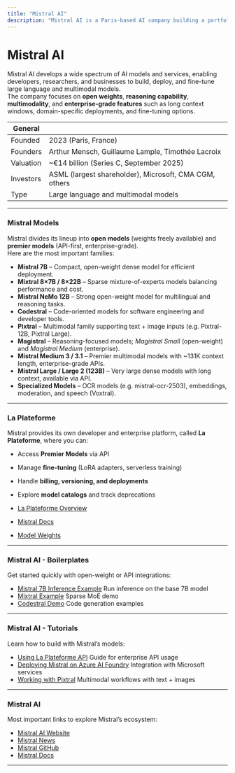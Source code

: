 ```yaml
---
title: "Mistral AI"
description: "Mistral AI is a Paris-based AI company building a portfolio of high-performance large language and multimodal models. Their work includes open-weight models, reasoning systems, code-focused models, and enterprise services with strong emphasis on transparency, fine-tuning, and European AI sovereignty."
---
```


# Mistral AI

Mistral AI develops a wide spectrum of AI models and services, enabling developers, researchers, and businesses to build, deploy, and fine-tune large language and multimodal models.  
The company focuses on **open weights**, **reasoning capability**, **multimodality**, and **enterprise-grade features** such as long context windows, domain-specific deployments, and fine-tuning options.

| General     |                                                        |
| ----------- | ------------------------------------------------------ |
| Founded     | 2023 (Paris, France)                                   |
| Founders    | Arthur Mensch, Guillaume Lample, Timothée Lacroix      |
| Valuation   | ~€14 billion (Series C, September 2025)              |
| Investors   | ASML (largest shareholder), Microsoft, CMA CGM, others |
| Type        | Large language and multimodal models                   |

---

### Mistral Models

Mistral divides its lineup into **open models** (weights freely available) and **premier models** (API-first, enterprise-grade).  
Here are the most important families:

- **Mistral 7B** – Compact, open-weight dense model for efficient deployment.  
- **Mixtral 8×7B / 8×22B** – Sparse mixture-of-experts models balancing performance and cost.  
- **Mistral NeMo 12B** – Strong open-weight model for multilingual and reasoning tasks.  
- **Codestral** – Code-oriented models for software engineering and developer tools.  
- **Pixtral** – Multimodal family supporting text + image inputs (e.g. Pixtral-12B, Pixtral Large).  
- **Magistral** – Reasoning-focused models; *Magistral Small* (open-weight) and *Magistral Medium* (enterprise).  
- **Mistral Medium 3 / 3.1** – Premier multimodal models with ~131K context length, enterprise-grade APIs.  
- **Mistral Large / Large 2 (123B)** – Very large dense models with long context, available via API.  
- **Specialized Models** – OCR models (e.g. mistral-ocr-2503), embeddings, moderation, and speech (Voxtral).  

---

### La Plateforme

Mistral provides its own developer and enterprise platform, called **La Plateforme**, where you can:

- Access **Premier Models** via API  
- Manage **fine-tuning** (LoRA adapters, serverless training)  
- Handle **billing, versioning, and deployments**  
- Explore **model catalogs** and track deprecations  

- [La Plateforme Overview](https://docs.mistral.ai/getting-started/models/models_overview/)  
- [Mistral Docs](https://docs.mistral.ai/)  
- [Model Weights](https://docs.mistral.ai/getting-started/models/weights/)  

---

### Mistral AI - Boilerplates

Get started quickly with open-weight or API integrations:

- [Mistral 7B Inference Example](https://huggingface.co/mistralai/Mistral-7B-v0.1) Run inference on the base 7B model  
- [Mixtral Example](https://huggingface.co/mistralai/Mixtral-8x7B-v0.1) Sparse MoE demo  
- [Codestral Demo](https://huggingface.co/mistralai/Codestral-22B-v0.1) Code generation examples   

---

### Mistral AI - Tutorials

Learn how to build with Mistral’s models:

- [Using La Plateforme API](https://docs.mistral.ai/api) Guide for enterprise API usage  
- [Deploying Mistral on Azure AI Foundry](https://techcommunity.microsoft.com/blog/azure-ai-foundry-blog/deepening-our-partnership-with-mistral-ai-on-azure-ai-foundry/4434656) Integration with Microsoft services  
- [Working with Pixtral](https://mistral.ai/news/pixtral-12b) Multimodal workflows with text + images  

---

### Mistral AI

Most important links to explore Mistral’s ecosystem:

- [Mistral AI Website](https://mistral.ai/)  
- [Mistral News](https://mistral.ai/news/)   
- [Mistral GitHub](https://github.com/mistralai)  
- [Mistral Docs](https://docs.mistral.ai/)  

---

